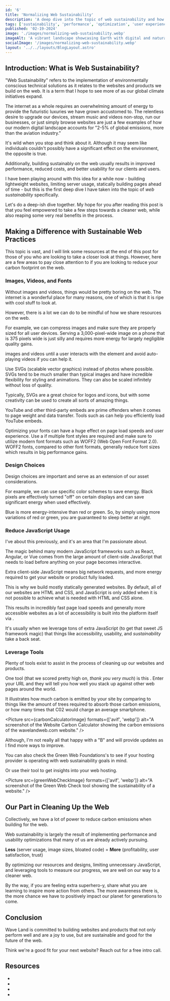 ```yaml
---
id: '6'
title: 'Normalizing Web Sustainability'
description: 'A deep dive into the topic of web sustainability and how we can all take steps to reduce our carbon footprint on the web.'
tags: ['sustainability', 'performance', 'optimization', 'user experience']
published: '02-19-2024'
image: './images/normalizing-web-sustainability.webp'
imageAlt: 'A vibrant landscape showcasing Earth with digital and natural elements intertwined, symbolizing the positive impact of sustainable web development.'
socialImage: '/images/normalizing-web-sustainability.webp'
layout: '../../layouts/BlogLayout.astro'
---
```



<PostHeader image={headerImage} frontmatter={frontmatter} />

## Introduction: What is Web Sustainability?

"Web Sustainability" refers to the implementation of environmentally conscious technical solutions as it relates to the websites and products we build on the web. It is a term that I hope to see more of as our global climate initiatives expand.

The internet as a whole requires an overwhelming amount of energy to provide the futuristic luxuries we have grown accustomed to. The relentless desire to upgrade our devices, stream music and videos non-stop, run our businesses, or just simply browse websites are just a few examples of how our modern digital landscape accounts for "2-5% of global emissions, more than the aviation industry." <Link href="https://www.w3.org/blog/2023/introducing-web-sustainability-guidelines/" text="source" newWindow={true} />

It's wild when you stop and think about it. Although it may seem like individuals couldn't possibly have a significant effect on the environment, the opposite is true.

Additionally, building sustainably on the web usually results in improved performance, reduced costs, and better usability for our clients and users.

I have been playing around with this idea for a while now - building lightweight websites, limiting server usage, statically building pages ahead of time - but this is the first deep dive I have taken into the topic of _web sustainability_ specifically.

Let's do a deep-ish dive together. My hope for you after reading this post is that you feel empowered to take a few steps towards a cleaner web, while also reaping some very real benefits in the process.

## Making a Difference with Sustainable Web Practices

This topic is vast, and I will link some resources at the end of this post for those of you who are looking to take a closer look at things. However, here are a few areas to pay close attention to if you are looking to reduce your carbon footprint on the web.

### Images, Videos, and Fonts

Without images and videos, things would be pretty boring on the web. The internet is a wonderful place for many reasons, one of which is that it is ripe with cool stuff to look at.

However, there is a lot we can do to be mindful of how we share resources on the web.

For example, we can compress images and make sure they are properly sized for all user devices. Serving a 3,000-pixel-wide image on a phone that is 375 pixels wide is just silly and requires more energy for largely negligible quality gains.

<Link
  href="https://developer.mozilla.org/en-US/docs/Web/Performance/Lazy_loading"
  text="Lazy-load"
  newWindow={true}
/> images and videos until a user interacts with the element and avoid auto-playing videos if you
can help it.

Use SVGs (scalable vector graphics) instead of photos where possible. SVGs tend to be much smaller than typical images and have incredible flexibility for styling and animations. They can also be scaled infinitely without loss of quality.

Typically, SVGs are a great choice for logos and icons, but with some creativity can be used to create all sorts of amazing things.

YouTube and other third-party embeds are prime offenders when it comes to page weight and data transfer. Tools such as <Link href="https://github.com/paulirish/lite-youtube-embed" text="Lite YouTube Embed" newWindow={true} /> can help you efficiently load YouTube embeds.

Optimizing your fonts can have a huge effect on page load speeds and user experience. Use a <Link href="https://fonts.google.com/knowledge/glossary/variable_fonts" text="variable font" newWindow={true} /> if multiple font styles are required and make sure to utilize modern font formats such as WOFF2 (Web Open Font Format 2.0). WOFF2 fonts, compared to other font formats, generally reduce font sizes which results in big performance gains.

### Design Choices

Design choices are important and serve as an extension of our asset considerations.

For example, we can use specific color schemes to save energy. Black pixels are effectively turned "off" on certain displays and can save significant energy when used effectively.

Blue is more energy-intensive than red or green. So, by simply using more variations of red or green, you are guaranteed to sleep better at night.

### Reduce JavaScript Usage

I've <Link href="/blog/choosing-web-development-tools/" text="written" /> about this previously, and it's an area that I'm passionate about.

The magic behind many modern JavaScript frameworks such as React, Angular, or Vue comes from the large amount of client-side JavaScript that needs to load before anything on your page becomes interactive.

Extra client-side JavaScript means big network requests, and more energy required to get your website or product fully loaded.

This is why we build mostly statically generated websites. By default, all of our websites are HTML and CSS, and JavaScript is only added when it is not possible to achieve what is needed with HTML and CSS alone.

This results in incredibly fast page load speeds and generally more accessible websites as a lot of accessibility is built into the platform itself via <Link href="https://developer.mozilla.org/en-US/docs/Learn/Accessibility/HTML" text="HTML elements and attributes" newWindow={true} />.

It's usually when we leverage tons of extra JavaScript (to get that sweet JS framework magic) that things like accessibility, usability, and _sustainability_ take a back seat.

### Leverage Tools

Plenty of tools exist to assist in the process of cleaning up our websites and products.

One tool (that we scored pretty high on, _thank you very much_) is this <Link href="https://www.websitecarbon.com/" text="carbon calculator" newWindow={true} />. Enter your URL and they will tell you how well you stack up against other web pages around the world.

It illustrates how much carbon is emitted by your site by comparing to things like the amount of trees required to absorb those carbon emissions, or how many times that C02 would charge an average smartphone.

<Picture
  src={carbonCalculatorImage}
  formats={['avif', 'webp']}
  alt="A screenshot of the Website Carbon Calculator showing the carbon emissions of the wavelandweb.com website."
/>

Although, I'm not really all that happy with a "B" and will provide updates as I find more ways to improve.

You can also check the Green Web Foundations's <Link href="https://www.thegreenwebfoundation.org/tools/directory/" text="Green Web Directory" newWindow={true} /> to see if your hosting provider is operating with web sustainability goals in mind.

Or use their <Link href="https://www.thegreenwebfoundation.org/green-web-check/" text="Green Web Check" newWindow={true} /> tool to get insights into your web hosting.

<Picture
  src={greenWebCheckImage}
  formats={['avif', 'webp']}
  alt="A screenshot of the Green Web Check tool showing the sustainability of a website."
/>

## Our Part in Cleaning Up the Web

Collectively, we have a lot of power to reduce carbon emissions when building for the web.

Web sustainability is largely the result of implementing performance and usability optimizations that many of us are already actively pursuing.

**Less** (server usage, image sizes, bloated code) = **More** (profitability, user satisfaction, trust)

By optimizing our resources and designs, limiting unnecessary JavaScript, and leveraging tools to measure our progress, we are well on our way to a cleaner web.

By the way, if you are feeling extra superhero-y, share what you are learning to inspire more action from others. The more awareness there is, the more chance we have to positively impact our planet for generations to come.

## Conclusion

Wave Land is committed to building websites and products that not only perform well and are a joy to use, but are sustainable and good for the future of the web.

Think we're a good fit for your next website? Reach out <Link href="/#contact" text="here" /> for a free intro call.

## Resources

- <Link
    href="https://developer.mozilla.org/en-US/blog/introduction-to-web-sustainability/"
    text="Introduction to Web Sustainability"
    newWindow={true}
  />
- <Link
    href="https://www.smashingmagazine.com/2022/10/sustainable-web-development-strategies-organization/"
    text="Sustainable Web Development Strategies Within an Organization"
    newWindow={true}
  />
- <Link
    href="https://abookapart.com/products/sustainable-web-design"
    text="Sustainable Web Design (book)"
    newWindow={true}
  />
- <Link
    href="https://w3c.github.io/sustyweb/"
    text="Web Sustainability Guidelines 1.0"
    newWindow={true}
  />
